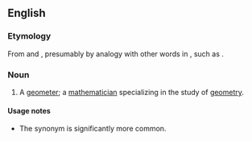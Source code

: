 ==English==

===Etymology===
From {{m|en|geometric}} and {{m|en|-ian}}, presumably by analogy with other words in {{m|en|-ician}}, such as {{m|en|mathematician}}.

===Noun===
{{en-noun}}

# A [[geometer]]; a [[mathematician]] specializing in the study of [[geometry]].

====Usage notes====
* The synonym {{m|en|geometer}} is significantly more common.